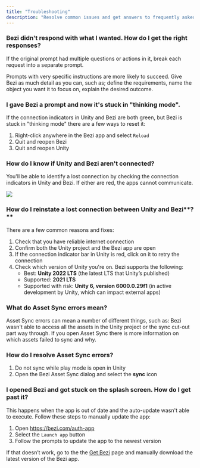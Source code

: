```yaml
---
title: "Troubleshooting"
description: "Resolve common issues and get answers to frequently asked questions."
---
```


### Bezi **didn't respond with what I wanted. How do I get the right responses?**

If the original prompt had multiple questions or actions in it, break each request into a separate prompt.

Prompts with very specific instructions are more likely to succeed. Give Bezi as much detail as you can, such as; define the requirements, name the object you want it to focus on, explain the desired outcome.

### **I gave** Bezi **a prompt and now it's stuck in "thinking mode".**

If the connection indicators in Unity and Bezi are both green, but Bezi is stuck in "thinking mode" there are a few ways to reset it:

1. Right-click anywhere in the Bezi app and select `Reload`
2. Quit and reopen Bezi
3. Quit and reopen Unity

### **How do I know if  Unity and** Bezi **aren't connected?**

You'll be able to identify a lost connection by checking the connection indicators in Unity and Bezi. If either are red, the apps cannot communicate.

![](/images/unity-bezi-connection.png)

### **How do I reinstate a lost connection between Unity and** Bezi\*\*?\*\*

There are a few common reasons and fixes:

1. Check that you have reliable internet connection
2. Confirm both the Unity project and the Bezi app are open
3. If the connection indicator bar in Unity is red, click on it to retry the connection
4. Check which version of Unity you're on. Bezi supports the following:
   - Best: **Unity 2022 LTS** (the latest LTS that Unity’s published)
   - Supported: **2021 LTS**
   - Supported with risk: **Unity 6, version 6000.0.29f1** (in active development by Unity, which can impact external apps)

### **What do Asset Sync errors mean?**

Asset Sync errors can mean a number of different things, such as: Bezi wasn't able to access all the assets in the Unity project or the sync cut-out part way through. If you open Asset Sync there is more information on which assets failed to sync and why.

### **How do I resolve Asset Sync errors?**

1. Do not sync while play mode is open in Unity
2. Open the Bezi Asset Sync dialog and select the **sync** icon

### **I opened** Bezi **and got stuck on the splash screen. How do I get past it?**

This happens when the app is out of date and the auto-update wasn't able to execute. Follow these steps to manually update the app:

1. Open https://bezi.com/auth-app
2. Select the `Launch app` button
3. Follow the prompts to update the app to the newest version

If that doesn’t work, go to the the [Get Bezi](https://app.bezi.com/setup) page and manually download the latest version of the Bezi app.